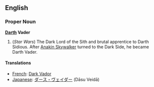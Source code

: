 ==English==

===Proper Noun===
{{Wikipedia}}
'''[[Darth]] Vader'''

#(''Star Wars'') The Dark Lord of the Sith and brutal apprentice to Darth Sidious.  After [[Anakin Skywalker]] turned to the Dark Side, he became Darth Vader.

====Translations====
*[[French]]: [[Dark Vador]]
*[[Japanese]]: [[ダース・ヴェイダー]] (D&#257;su Veid&#257;)
